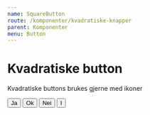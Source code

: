 ```yaml
---
name: SquareButton
route: /komponenter/kvadratiske-knapper
parent: Komponenter
menu: Button
---
```



# Kvadratiske button

Kvadratiske buttons brukes gjerne med ikoner

<Playground>
  <Button variant="primary" width="square">
    Ja
  </Button>
  <Button variant="secondary" width="square">
    Ok
  </Button>
  <Button variant="success" width="square">
    Nei
  </Button>
  <Button variant="negative" width="square">
    I
  </Button>
</Playground>
